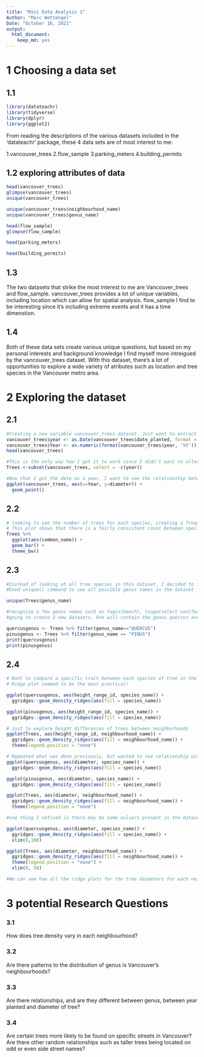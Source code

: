 ```yaml
---
title: "Mini Data Analysis 1"
Author: "Marc Wettengel"
Date: "October 16, 2021"
output:
  html_document:
    keep_md: yes
---
```



# 1 Choosing a data set

## 1.1
```r
library(datateachr)
library(tidyverse)
library(dplyr)
library(ggplot2)
```

From reading the descriptions of the various datasets included in the 'datateachr' package, these 4 data sets are of most interest to me:

1.vancouver_trees
2.flow_sample
3.parking_meters
4.building_permits

## 1.2 exploring attributes of data 

```r
head(vancouver_trees)
glimpse(vancouver_trees)
unique(vancouver_trees)
```
```r

unique(vancouver_trees$neighbourhood_name)
unique(vancouver_trees$genus_name)
```

```r
head(flow_sample)
glimpse(flow_sample)
```

```r
head(parking_meters)
```

```r
head(building_permits)
```

## 1.3
The two datasets that strike the most interest to me are Vancouver_trees and flow_sample. vancouver_trees provides a lot of unique variables, including location which can allow for spatial analysis. flow_sample I find to be interesting since it's including extreme events and it has a time dimenstion. 

## 1.4 
Both of these data sets create various unique questions, but based on my personal interests and background knowledge I find myself more intreigued by the vancouver_trees dataset. WIth this dataset, there's a lot of opportunities to explore a wide variety of atributes such as location and tree species in the Vancouver metro area. 


# 2 Exploring the dataset


## 2.1
```r
#Creating a new variable vancouver_trees dataset. Just want to extract the year portion of the date planted. 
vancouver_trees$year <- as.Date(vancouver_trees$date_planted, format = "%Y-%m-%d")
vancouver_trees$Year <- as.numeric(format(vancouver_trees$year, '%Y'))
head(vancouver_trees)

#This is the only way how I got it to work since I didn't want to alter the original date planted column so what I want to do now is delete the "year" column! And while I'm at it I'll rename the dataset to be a more simple name.
Trees <-subset(vancouver_trees, select = -c(year))

#Now that I got the date as a year, I want to see the relationship between year and tree diameter. I'll use a scatterplot to best view the relationship.
ggplot(vancouver_trees, aes(x=Year, y=diameter)) +
  geom_point()
```

## 2.2

```r
# looking to see the number of trees for each species, creating a frequency plot based on tree species
# This plot shows that there is a fairly consistent count between species, however, there are a couple potential outliers to keep in mind depending on future analysis
Trees %>% 
  ggplot(aes(common_name)) +
  geom_bar() +
  theme_bw()
```

## 2.3

```r
#Instead of looking at all tree species in this dataset, I decided to filter the dataset and look more directly at a specific genus that's included. I chose to do this based off the high number of individual species making any single analysis task difficult and there are most likely different patterns between species so any analysis may POTENTIALLY be inconclusisve. 
#Used unique() command to see all possible genus names in the dataset

unique(Trees$genus_name)

#recognize a few genus names such as fagus(beech), tsuga(select conifers) and others. Used website ontariotrees.com/main/list_genus.php to further research what species may be contained in each genus.
#going to create 2 new datasets. One will contain the genus quercus and the other will be pinus This will simplify analysis later on and Create the opportunity for comparison between evergreens (pinus entails pine trees) and deciduous species (as quercus genus are oak trees)

quercusgenus <- Trees %>% filter(genus_name=="QUERCUS")
pinusgenus <- Trees %>% filter(genus_name == "PINUS")
print(quercusgenus)
print(pinusgenus)

```

## 2.4

```r
# Want to compare a specific trait between each species of tree in the Quercus and Pinus genus. Chose to compare height range since it is one of only 2 numerical variables specific to physical attributes of the trees. Diameter being the second. 
# Ridge plot seemed to be the most practical!

ggplot(quercusgenus, aes(height_range_id, species_name)) +
  ggridges::geom_density_ridges(aes(fill = species_name))

ggplot(pinusgenus, aes(height_range_id, species_name)) +
  ggridges::geom_density_ridges(aes(fill = species_name))

# Just to explore height differences of trees between neighborhoods 
ggplot(Trees, aes(height_range_id, neighbourhood_name)) +
  ggridges::geom_density_ridges(aes(fill = neighbourhood_name)) +
  theme(legend.position = "none")
```

```r
# Repeated what was done previously, but wanted to see relationship with diameter instead of height. Since height_range_id broken up into heigh classes and not a direct measurement of height, technically the height used in this dataset is categorical. 
ggplot(quercusgenus, aes(diameter, species_name)) +
  ggridges::geom_density_ridges(aes(fill = species_name))

ggplot(pinusgenus, aes(diameter, species_name)) +
  ggridges::geom_density_ridges(aes(fill = species_name))

ggplot(Trees, aes(diameter, neighbourhood_name)) +
  ggridges::geom_density_ridges(aes(fill = neighbourhood_name)) +
  theme(legend.position = "none")

#one thing I noticed is there may be some ouliers present in the datasets and is why the scale on the X-axis is so large for what the majority of the data falls into for the quercus and neighbourhood plots. Decided to shrink x-axis scale to see the relationship better in the quercus and neighbourhood datasets.

ggplot(quercusgenus, aes(diameter, species_name)) +
  ggridges::geom_density_ridges(aes(fill = species_name)) +
  xlim(0,100)

ggplot(Trees, aes(diameter, neighbourhood_name)) +
  ggridges::geom_density_ridges(aes(fill = neighbourhood_name)) +
  theme(legend.position = "none") +
  xlim(0, 50)

#We can see how all the ridge plots for the tree daimeters for each neighbourhood are all right-skewed. This is expected because with such a variety of tree species present, there are going to be some that are much larger than the average tree. But It's right skewed becasue you cannot have a tree diameter lower that 0 but, theoretically, there is no upper limit.  
```

# 3 potential Research Questions

### 3.1
How does tree density vary in each neighbourhood?  

### 3.2
Are there patterns to the distribution of genus is Vancouver's neighbourhoods?

### 3.3
Are there relationships, and are they different between genus, between year planted and diameter of tree?

### 3.4
Are certain trees more likely to be found on specific streets in Vancouver? Are there other random relationships  such as taller trees being located on odd or even side street names? 







